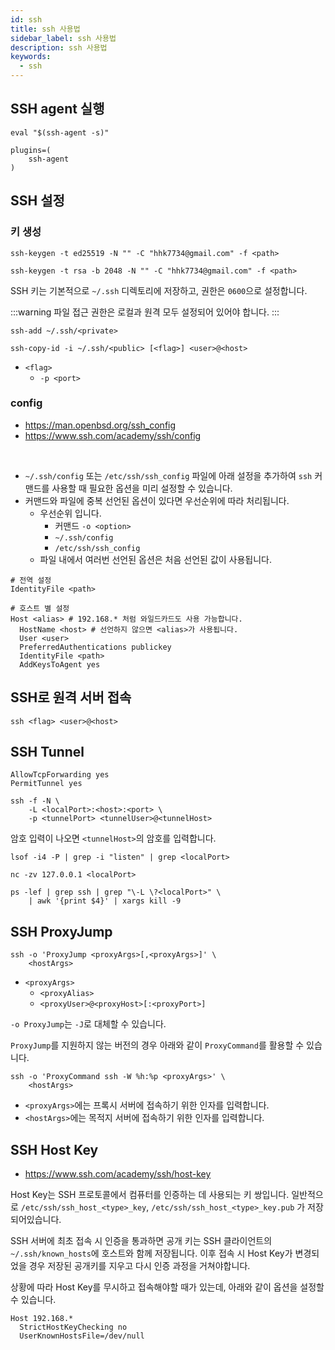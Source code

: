 ```yaml
---
id: ssh
title: ssh 사용법
sidebar_label: ssh 사용법
description: ssh 사용법
keywords:
  - ssh
---
```


## SSH agent 실행

```shell
eval "$(ssh-agent -s)"
```

```shell title=".zshrc"
plugins=(
    ssh-agent
)
```

## SSH 설정

### 키 생성

```shell
ssh-keygen -t ed25519 -N "" -C "hhk7734@gmail.com" -f <path>
```

```shell
ssh-keygen -t rsa -b 2048 -N "" -C "hhk7734@gmail.com" -f <path>
```

SSH 키는 기본적으로 `~/.ssh` 디렉토리에 저장하고, 권한은 `0600`으로 설정합니다.

:::warning
파일 접근 권한은 로컬과 원격 모두 설정되어 있어야 합니다.
:::

```shell
ssh-add ~/.ssh/<private>
```

```shell
ssh-copy-id -i ~/.ssh/<public> [<flag>] <user>@<host>
```

- `<flag>`
  - `-p <port>`

### config

- https://man.openbsd.org/ssh_config
- https://www.ssh.com/academy/ssh/config

<br />

- `~/.ssh/config` 또는 `/etc/ssh/ssh_config` 파일에 아래 설정을 추가하여 `ssh` 커맨드를 사용할 때 필요한 옵션을 미리 설정할 수 있습니다.
- 커맨드와 파일에 중복 선언된 옵션이 있다면 우선순위에 따라 처리됩니다.
  - 우선순위 입니다.
    - 커맨드 `-o <option>`
    - `~/.ssh/config`
    - `/etc/ssh/ssh_config`
  - 파일 내에서 여러번 선언된 옵션은 처음 선언된 값이 사용됩니다.

```shell
# 전역 설정
IdentityFile <path>

# 호스트 별 설정
Host <alias> # 192.168.* 처럼 와일드카드도 사용 가능합니다.
  HostName <host> # 선언하지 않으면 <alias>가 사용됩니다.
  User <user>
  PreferredAuthentications publickey
  IdentityFile <path>
  AddKeysToAgent yes
```

## SSH로 원격 서버 접속

```shell
ssh <flag> <user>@<host>
```

## SSH Tunnel

```shell title="/etc/ssh/sshd_config"
AllowTcpForwarding yes
PermitTunnel yes
```

```shell
ssh -f -N \
    -L <localPort>:<host>:<port> \
    -p <tunnelPort> <tunnelUser>@<tunnelHost>
```

암호 입력이 나오면 `<tunnelHost>`의 암호를 입력합니다.

```shell
lsof -i4 -P | grep -i "listen" | grep <localPort>
```

```shell
nc -zv 127.0.0.1 <localPort>
```

```shell
ps -lef | grep ssh | grep "\-L \?<localPort>" \
    | awk '{print $4}' | xargs kill -9
```

## SSH ProxyJump

```shell
ssh -o 'ProxyJump <proxyArgs>[,<proxyArgs>]' \
    <hostArgs>
```

- `<proxyArgs>`
  - `<proxyAlias>`
  - `<proxyUser>@<proxyHost>[:<proxyPort>]`

`-o ProxyJump`는 `-J`로 대체할 수 있습니다.

`ProxyJump`를 지원하지 않는 버전의 경우 아래와 같이 `ProxyCommand`를 활용할 수 있습니다.

```shell
ssh -o 'ProxyCommand ssh -W %h:%p <proxyArgs>' \
    <hostArgs>
```

- `<proxyArgs>`에는 프록시 서버에 접속하기 위한 인자를 입력합니다.
- `<hostArgs>`에는 목적지 서버에 접속하기 위한 인자를 입력합니다.

## SSH Host Key

- https://www.ssh.com/academy/ssh/host-key

Host Key는 SSH 프로토콜에서 컴퓨터를 인증하는 데 사용되는 키 쌍입니다. 일반적으로 `/etc/ssh/ssh_host_<type>_key`, `/etc/ssh/ssh_host_<type>_key.pub` 가 저장되어있습니다.

SSH 서버에 최초 접속 시 인증을 통과하면 공개 키는 SSH 클라이언트의 `~/.ssh/known_hosts`에 호스트와 함께 저장됩니다. 이후 접속 시 Host Key가 변경되었을 경우 저장된 공개키를 지우고 다시 인증 과정을 거쳐야합니다.

상황에 따라 Host Key를 무시하고 접속해야할 때가 있는데, 아래와 같이 옵션을 설정할 수 있습니다.

```shell
Host 192.168.*
  StrictHostKeyChecking no
  UserKnownHostsFile=/dev/null
```
